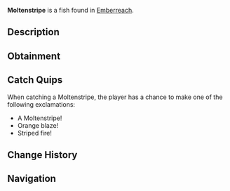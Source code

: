 {{FishInfobox
|image          = Moltenstripe.png
|rarity         = Common
|sea            = Second Sea
|location       = [[Emberreach]]
|sublocation    = 
|sources        = Fishing Rod
|radar_location = 
|prog_speed     = -4
|xp             = 55
|weather        = Clear
|time           = Day
|season         = Winter
|bait           = Squid
|base_weight    = 48
|base_value     = 115
|weight_range   = 30
|base_chance    = 85
|base_resil     = 63
}}
'''Moltenstripe''' is a {{Rarity|Common}} fish found in [[Emberreach]].

== Description ==
{{Description|A fiery-hued fish, marked with streaks of shadow, swift in heated currents.|Bestiary Entry}}

== Obtainment ==
{{Description|It streaks under the clear blaze of day.|Bestiary Hint}}
{{Fish Availability|
Emberreach/Surrounding Ocean
|top_rods      = 
Lucky Rod\297289.37\57057.75;
Fungal Rod\291321.75\40403.88;
Antler Rod\285716.27\39626.44;
Firefly Rod\285451.32\24311.52;
Fischer's Rod\274594.86\153420.89;
Plastic Rod\264920.12\152718.76;
Candy Cane Rod\248245\151105.65;
Nocturnal Rod\95907.34\95244.99;
Fast Rod\271848.79\61045.19;
Free Spirit Rod\266244.76\15479.79;
Trident Rod\229164.56\20655.27;
Astralhook Rod\221323.46\0;
Blazebringer Rod\211339.43\20950.15;
Verdant Shear Rod\210096.53\21279.03;
No-Life Rod\188779.16\17980.49;
Ethereal Prism Rod\184798.55\18454.23;
Seraphic Rod\179022.19\16135.79;
Challenger's Rod\171377.04\16221.48;
Rod Of The Exalted One\171368.11\15609.09;
Rod Of The Forgotten Fang\170809.59\15507.57;
Depthseeker Rod\170467.7\17041.72;
Avalanche Rod\168506.17\16887.69;
Volcanic Rod\167028.35\16239.06;
Rod Of The Depths\166561.71\15492.27;
Zeus Rod\166250.96\16163.48;
Steady Rod\137527.95\13635.1
|recommended   = Free Spirit Rod
}}

== Catch Quips ==
When catching a Moltenstripe, the player has a chance to make one of the following exclamations:
* A Moltenstripe!
* Orange blaze!
* Striped fire!

== Change History ==
{{Change History|{{subst:Current Version}}}}

== Navigation ==
{{Fish Navbox|Emberreach}}